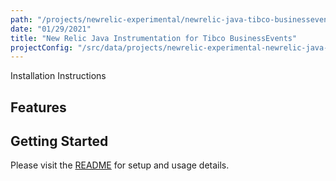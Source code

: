 ```yaml
---
path: "/projects/newrelic-experimental/newrelic-java-tibco-businessevents"
date: "01/29/2021"
title: "New Relic Java Instrumentation for Tibco BusinessEvents"
projectConfig: "/src/data/projects/newrelic-experimental-newrelic-java-tibco-businessevents.json"
---
```


<!-- Imports must occur at the top of the file -->



<Link to="https://github.com/newrelic-experimental/newrelic-java-tibco-businessevents">Installation Instructions</Link>

## Features



## Getting Started

Please visit the [README](https://github.com/newrelic-experimental/newrelic-java-tibco-businessevents#readme) for setup and usage details.
